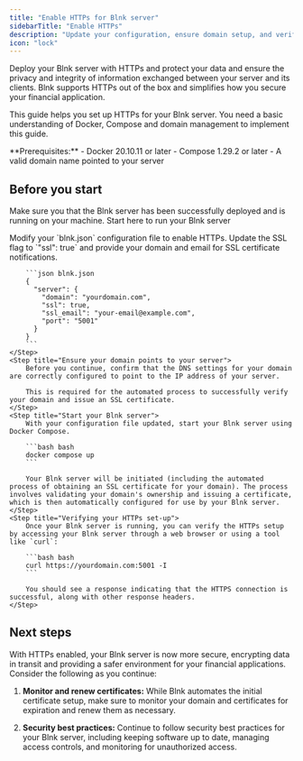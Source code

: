 ```yaml
---
title: "Enable HTTPs for Blnk server"
sidebarTitle: "Enable HTTPs"
description: "Update your configuration, ensure domain setup, and verify secure connections for a safer financial application."
icon: "lock"
---
```



Deploy your Blnk server with HTTPs and protect your data and ensure the privacy and integrity of information exchanged between your server and its clients. Blnk supports HTTPs out of the box and simplifies how you secure your financial application. 

This guide helps you set up HTTPs for your Blnk server. You need a basic understanding of Docker, Compose and domain management to implement this guide.

<Note>
     **Prerequisites:**
     - Docker 20.10.11 or later
     - Compose 1.29.2 or later
     - A valid domain name pointed to your server
</Note>

## Before you start

Make sure you that the Blnk server has been successfully deployed and is running on your machine.
<Card title="Deploy Blnk" icon="square-1" href="../home/install">
        Start here to run your Blnk server
</Card>

<Steps>
	<Step title="Update your configuration file">
		Modify your `blnk.json` configuration file to enable HTTPs. Update the SSL flag to `"ssl": true` and provide your domain and email for SSL certificate notifications. 
		
		```json blnk.json
		{
		  "server": {
		    "domain": "yourdomain.com",
		    "ssl": true,
		    "ssl_email": "your-email@example.com",
		    "port": "5001"
		  }
		}
		```
	</Step>
	<Step title="Ensure your domain points to your server">
		Before you continue, confirm that the DNS settings for your domain are correctly configured to point to the IP address of your server. 
		
		This is required for the automated process to successfully verify your domain and issue an SSL certificate.
	</Step>
	<Step title="Start your Blnk server">
		With your configuration file updated, start your Blnk server using Docker Compose.
		
		```bash bash
		docker compose up
		```
		
		Your Blnk server will be initiated (including the automated process of obtaining an SSL certificate for your domain). The process involves validating your domain's ownership and issuing a certificate, which is then automatically configured for use by your Blnk server.
	</Step>
	<Step title="Verifying your HTTPs set-up">
		Once your Blnk server is running, you can verify the HTTPs setup by accessing your Blnk server through a web browser or using a tool like `curl`:
		
		```bash bash
		curl https://yourdomain.com:5001 -I
		```
		
		You should see a response indicating that the HTTPS connection is successful, along with other response headers.
	</Step>
</Steps>

## Next steps

With HTTPs enabled, your Blnk server is now more secure, encrypting data in transit and providing a safer environment for your financial applications. Consider the following as you continue:

1. **Monitor and renew certificates:** While Blnk automates the initial certificate setup, make sure to monitor your domain and certificates for expiration and renew them as necessary.

2. **Security best practices:** Continue to follow security best practices for your Blnk server, including keeping software up to date, managing access controls, and monitoring for unauthorized access.

<NeedHelp />